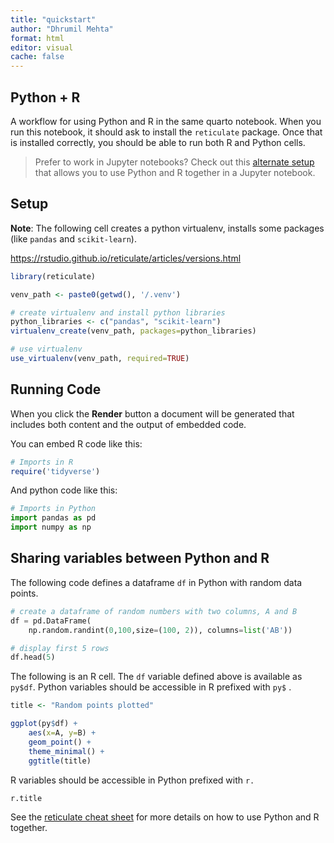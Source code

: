 ```yaml
---
title: "quickstart"
author: "Dhrumil Mehta"
format: html
editor: visual
cache: false
---
```


## Python + R

A workflow for using Python and R in the same quarto notebook. When you run this notebook, it should ask to install the `reticulate` package. Once that is installed correctly, you should be able to run both R and Python cells.

> Prefer to work in Jupyter notebooks? Check out this [alternate setup](https://github.com/dmil/jupyter-quickstart) that allows you to use Python and R together in a Jupyter notebook.

## Setup

**Note**: The following cell creates a python virtualenv, installs some packages (like `pandas` and `scikit-learn`).

<https://rstudio.github.io/reticulate/articles/versions.html>

```r

library(reticulate)

venv_path <- paste0(getwd(), '/.venv')

# create virtualenv and install python libraries
python_libraries <- c("pandas", "scikit-learn")
virtualenv_create(venv_path, packages=python_libraries)

# use virtualenv
use_virtualenv(venv_path, required=TRUE)

```

## Running Code

When you click the **Render** button a document will be generated that includes both content and the output of embedded code.

You can embed R code like this:

```r
# Imports in R
require('tidyverse')
```

And python code like this:

```python
# Imports in Python
import pandas as pd
import numpy as np
```

## Sharing variables between Python and R

The following code defines a dataframe `df` in Python with random data points.

```python
# create a dataframe of random numbers with two columns, A and B
df = pd.DataFrame(
    np.random.randint(0,100,size=(100, 2)), columns=list('AB'))

# display first 5 rows
df.head(5)

```

The following is an R cell. The `df` variable defined above is available as `py$df`. Python variables should be accessible in R prefixed with `py$` .

```r
title <- "Random points plotted"

ggplot(py$df) +
    aes(x=A, y=B) +
    geom_point() +
    theme_minimal() +
    ggtitle(title)
```

R variables should be accessible in Python prefixed with `r.`

```python
r.title
```

See the [reticulate cheat sheet](https://ugoproto.github.io/ugo_r_doc/pdf/reticulate.pdf) for more details on how to use Python and R together.
